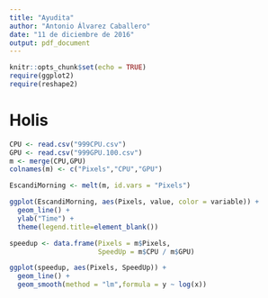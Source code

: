 ```yaml
---
title: "Ayudita"
author: "Antonio Álvarez Caballero"
date: "11 de diciembre de 2016"
output: pdf_document
---
```


```r
knitr::opts_chunk$set(echo = TRUE)
require(ggplot2)
require(reshape2)
```

# Holis

```r
CPU <- read.csv("999CPU.csv")
GPU <- read.csv("999GPU.100.csv")
m <- merge(CPU,GPU)
colnames(m) <- c("Pixels","CPU","GPU")

EscandiMorning <- melt(m, id.vars = "Pixels")

ggplot(EscandiMorning, aes(Pixels, value, color = variable)) +
  geom_line() +
  ylab("Time") +
  theme(legend.title=element_blank())

speedup <- data.frame(Pixels = m$Pixels,
                      SpeedUp = m$CPU / m$GPU)

ggplot(speedup, aes(Pixels, SpeedUp)) +
  geom_line() +
  geom_smooth(method = "lm",formula = y ~ log(x))
```


